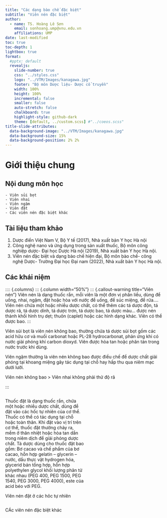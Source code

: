 ```yaml
---
title: "Các dạng bào chế đặc biệt"
subtitle: "Viên nén đặc biệt"
author:
  - name: TS. Hoàng Lê Sơn
    email: sonhoang.ump@vnu.edu.vn
    affiliations: UMP
date: last-modified
toc: true
toc-depth: 1
lightbox: true
format:
  #pptx: default
  revealjs:
    slide-number: true
    css: "../styles.css"
    logo: "../VTM/Images/kanagawa.jpg"
    footer: "Bộ môn Dược liệu- Dược cổ truyền"
    width: 100%
    height: 100%
    incremental: false
    smaller: false
    auto-stretch: false
    chalkboard: true
    highlight-style: github-dark
    theme: [default, ../custom.scss] #"../coeos.scss"
title-slide-attributes: 
  data-background-image: "../VTM/Images/kanagawa.jpg"
  data-background-size: 15%
  data-background-position: 2% 2%
---
```



# Giới thiệu chung
## Nội dung môn học
    - Viên sủi bọt
    - Viên nhai
    - Viên ngậm
    - Viên đặt
    - Các viên nén đặc biệt khác
## Tài liệu tham khảo
1. Dược điển Việt Nam V, Bộ Y tế (2017), Nhà xuất bản Y học Hà nội
2. Công nghệ nano và ứng dụng trong sản xuất thuốc, Bộ môn công nghiệp dược- Đại học Dược Hà nội (2019), Nhà xuất bản Y học Hà nội.
3. Viên nén đặc biệt và dạng bào chế hiện đại, Bộ môn bào chế- công nghệ Dược- Trường Đại học Đại nam (2022), Nhà xuất bản Y học Hà nội.


## Các khái niệm
:::: {.columns}
::: {.column width="50%"}
::: {.callout-warning title="Viên nén"}
Viên nén là dạng thuốc rắn, mỗi viên là một đơn vị phân liều, dùng để uống, nhai, ngậm, đặt hoặc hòa với nước để uống, để súc miệng, để rửa…. Viên nén chứa một hoặc nhiều dược chất, có thể thêm các tá dược độn, tá dược rã, tá dược dính, tá dược trơn, tá dược bao, tá dược màu… được nén thành khối hình trụ dẹt; thuôn (caplet) hoặc các hình dạng khác. Viên có thể được bao.
:::

::: {.callout-important title="Viên sủi bọt"}
Viên sủi bọt là viên nén không bao, thường chứa tá dược sủi bọt gồm các acid hữu cơ và muối carbonat hoặc  PL-28  hydrocarbonat, phản ứng khi có nước giải phóng khí carbon dioxyd. Viên được hòa tan hoặc phân tán trong nước trước khi dùng.
:::

::: {.callout-important title="Viên ngậm"}
Viên ngậm thường là viên nén không bao được điều chế để dược chất giải phóng tại khoang miệng gây tác dụng tại chỗ hay hấp thu qua niêm mạc dưới lưỡi.
:::

::: {.callout-important title="Viên nhai"}
Viên nén không bao 
> Viên nhai không phải thử độ rã 
:::


:::

::: {.column width="50%"}
::: {.callout-warning title="Thuốc đặt"}
Thuốc đặt là dạng thuốc rắn, chứa một hoặc nhiều dược chất, dùng để đặt vào các hốc tự nhiên của cơ thể. Thuốc có thể có tác dụng tại chỗ hoặc toàn thân.
Khi đặt vào vị trí trên cơ thể, thuốc đặt thường chảy ra, mềm ở thân nhiệt hoặc hòa tan dần trong niêm dịch để giải phóng dược chất.
Tá dược dùng cho thuốc đặt bao gồm: Bơ cacao và chế phẩm của bơ cacao, hỗn hợp gelatin – glycerin – nước, dầu thực vật hydrogen hóa, glycerid bán tổng hợp, hỗn hợp polyethylen glycol khối lượng phân tử khác nhau (PEG 400, PEG 1500, PEG 1540, PEG 3000, PEG 4000), este của acid béo với PEG.
:::
::: {.callout-important title="Viên đặt"}
Viên nén đặt ở các hôc tự nhiên
:::


::::


::: {.callout-important title="Viên nén đặc biệt khác"}
CÁc viên nén đặc biệt khác
:::